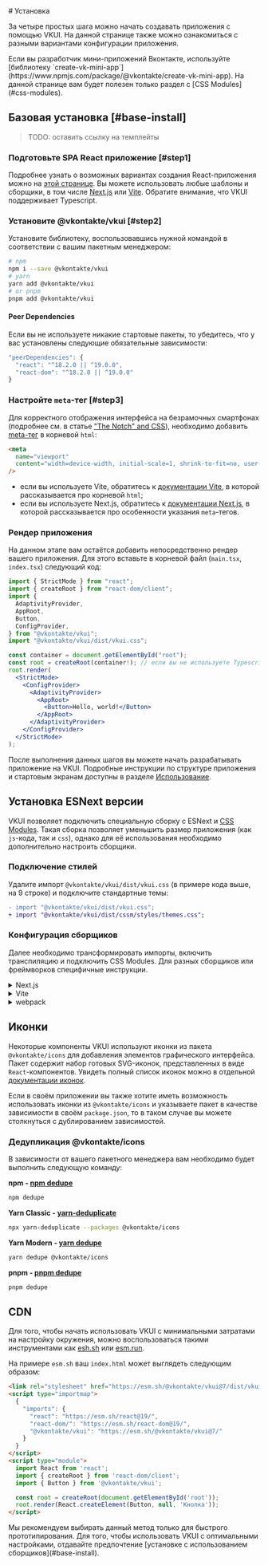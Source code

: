 <Overview>
# Установка

За четыре простых шага можно начать создавать приложения с помощью VKUI.
На данной странице также можно ознакомиться с разными вариантами конфигурации приложения.

</Overview>

<Callout>
  Если вы разработчик мини-приложений Вконтакте, используйте [библиотеку
  `create-vk-mini-app`](https://www.npmjs.com/package/@vkontakte/create-vk-mini-app). На данной
  странице вам будет полезен только раздел с [CSS Modules](#css-modules).
</Callout>

## Базовая установка [#base-install]

> TODO: оставить ссылку на темплейты

<Steps>

### Подготовьте SPA React приложение [#step1]

Подробнее узнать о возможных вариантах создания React-приложения можно на [этой странице](https://ru.react.dev/learn/start-a-new-react-project).
Вы можете использовать любые шаблоны и сборщики, в том числе [Next.js](https://nextjs.org/) или [Vite](https://vite.dev/).
Обратите внимание, что VKUI поддерживает Typescript.

### Установите @vkontakte/vkui [#step2]

Установите библиотеку, воспользовавшись нужной командой в соответствии с вашим пакетным менеджером:

```sh
# npm
npm i --save @vkontakte/vkui
# yarn
yarn add @vkontakte/vkui
# or pnpm
pnpm add @vkontakte/vkui
```

#### Peer Dependencies

Если вы не используете никакие стартовые пакеты, то убедитесь, что у вас установлены следующие обязательные зависимости:

```jsx
"peerDependencies": {
  "react": "^18.2.0 || ^19.0.0",
  "react-dom": "^18.2.0 || ^19.0.0"
}
```

### Настройте `meta`-тег [#step3]

Для корректного отображения интерфейса на безрамочных смартфонах (подробнее см. в статье ["The Notch" and CSS](https://css-tricks.com/the-notch-and-css/)),
необходимо добавить [meta-тег](https://developer.mozilla.org/en-US/docs/Web/HTML/Viewport_meta_tag) в корневой `html`:

```html
<meta
  name="viewport"
  content="width=device-width, initial-scale=1, shrink-to-fit=no, user-scalable=no, viewport-fit=cover"
/>
```

- если вы используете Vite, обратитесь к [документации Vite](https://vite.dev/guide/#index-html-and-project-root),
  в которой рассказывается про корневой `html`;
- если вы используете Next.js, обратитесь к [документации Next.js](https://nextjs.org/docs/app/building-your-application/optimizing/metadata),
  в которой рассказывается про особенности указания `meta`-тегов.

### Рендер приложения

На данном этапе вам остаётся добавить непосредственно рендер вашего приложения.
Для этого вставьте в корневой файл (`main.tsx`, `index.tsx`) следующий код:

```jsx showLineNumbers filename="main.tsx"
import { StrictMode } from "react";
import { createRoot } from "react-dom/client";
import {
  AdaptivityProvider,
  AppRoot,
  Button,
  ConfigProvider,
} from "@vkontakte/vkui";
import "@vkontakte/vkui/dist/vkui.css";

const container = document.getElementById("root");
const root = createRoot(container!); // если вы не используете Typescript, знак ! нужно убрать
root.render(
  <StrictMode>
    <ConfigProvider>
      <AdaptivityProvider>
        <AppRoot>
          <Button>Hello, world!</Button>
        </AppRoot>
      </AdaptivityProvider>
    </ConfigProvider>
  </StrictMode>
);
```

</Steps>

После выполнения данных шагов вы можете начать разрабатывать приложение на VKUI.
Подробные инструкции по структуре приложения и стартовым экранам доступны в разделе [Использование](/docs/overview/usage).

## Установка ESNext версии

VKUI позволяет подключить специальную сборку с ESNext и [CSS Modules](https://github.com/css-modules/css-modules).
Такая сборка позволяет уменьшить размер приложения (как `js`-кода, так и `css`),
однако для её использования необходимо дополнительно настроить сборщики.

<Steps>

### Подключение стилей

Удалите импорт `@vkontakte/vkui/dist/vkui.css` (в примере кода выше, на 9 строке) и подключите стандартные темы:

```diff
- import "@vkontakte/vkui/dist/vkui.css";
+ import "@vkontakte/vkui/dist/cssm/styles/themes.css";
```

### Конфигурация сборщиков

Далее необходимо трансформировать импорты, включить транспиляцию и подключить CSS Modules.
Для разных сборщиков или фреймворков специфичные инструкции.

<details>
<summary>Next.js</summary>

```js filename="next.config.js"
module.exports = {
  // ...

  // Включаем транспиляцию
  transpilePackages: ['@vkontakte/vkui'],

  // Трансформируем импорты
  modularizeImports: {
    '@vkontakte/vkui': {
      transform: '@vkontakte/vkui/dist/cssm',
      skipDefaultConversion: true,
    },
  },
};
```

[Пример приложения](https://codesandbox.io/p/sandbox/vkui-next-js-cssm-el0g7c) на Next.js

</details>

<details>
<summary>Vite</summary>

```js filename="vite.config.js"
export default defineConfig({
  // ...
  resolve: {
    alias: [{ find: /^@vkontakte\/vkui$/, replacement: '@vkontakte/vkui/dist/cssm' }],
  },
});
```

[Пример приложения](https://codesandbox.io/p/sandbox/vkui-vite-cssm-4iikku) на Vite

</details>

<details>
<summary>webpack</summary>

```js filename="webpack.config.js"
module.exports = {
  //...

  module: {
    rules: [
      // Включаем транспиляцию
      {
        test: /\.js$/,
        include: /node_modules\/@vkontakte\/vkui/,
        use: ['babel-loader'],
      },

      // Обрабатываем css modules
      {
        test: /\.css$/,
        include: /node_modules\/@vkontakte\/vkui/,
        use: [
          {
            loader: 'css-loader',
            /* Используем следующие опции в случае использования `css-loader >= 7.0.0` (см. https://github.com/webpack-contrib/css-loader/blob/v7.1.0/CHANGELOG.md) */
            // options: {
            //   namedExport: false,
            //   exportLocalsConvention: 'as-is',
            // }
          },
        ],
      },
    ],
  },

  // Трансформируем импорты
  resolve: {
    alias: {
      '@vkontakte/vkui$': '@vkontakte/vkui/dist/cssm',
    },
  },
};
```

</details>

</Steps>

## Иконки

Некоторые компоненты VKUI используют иконки из пакета `@vkontakte/icons` для добавления элементов графического интерфейса.
Пакет содержит набор готовых SVG-иконок, представленных в виде `React`-компонентов.
Увидеть полный список иконок можно в отдельной [документации иконок](https://vkcom.github.io/icons).

Если в своём приложении вы также хотите иметь возможность использовать иконки из `@vkontakte/icons`
и указываете пакет в качестве зависимости в своём `package.json`, то в таком случае вы
можете столкнуться с дублированием зависимостей.

### Дедупликация @vkontakte/icons

В зависимости от вашего пакетного менеджера вам необходимо будет выполнить следующую команду:

**npm - [npm dedupe](https://docs.npmjs.com/cli/v6/commands/npm-dedupe)**

```sh
npm dedupe
```

**Yarn Classic - [yarn-deduplicate](https://www.npmjs.com/package/yarn-deduplicate)**

```sh
npx yarn-deduplicate --packages @vkontakte/icons
```

**Yarn Modern - [yarn dedupe](https://yarnpkg.com/cli/dedupe)**

```sh
yarn dedupe @vkontakte/icons
```

**pnpm - [pnpm dedupe](https://pnpm.io/cli/dedupe)**

```sh
pnpm dedupe
```

## CDN

Для того, чтобы начать использовать VKUI с минимальными затратами на настройку окружения, можно
воспользоваться такими инструментами как [esh.sh](https://esm.sh/) или [esm.run](https://www.jsdelivr.com/esm).

На примере `esm.sh` ваш `index.html` может выглядеть следующим образом:

```html
<link rel="stylesheet" href="https://esm.sh/@vkontakte/vkui@7/dist/vkui.css" />
<script type="importmap">
  {
    "imports": {
      "react": "https://esm.sh/react@19/",
      "react-dom/": "https://esm.sh/react-dom@19/",
      "@vkontakte/vkui": "https://esm.sh/@vkontakte/vkui@7/"
    }
  }
</script>
<script type="module">
  import React from 'react';
  import { createRoot } from 'react-dom/client';
  import { Button } from '@vkontakte/vkui';

  const root = createRoot(document.getElementById('root'));
  root.render(React.createElement(Button, null, 'Кнопка'));
</script>
```

<Callout>
  Мы рекомендуем выбирать данный метод только для быстрого прототипирования. Для того, чтобы
  использовать VKUI с оптимальными настройками, отдавайте предпочтение [установке с использованием
  сборщиков](#base-install).
</Callout>
